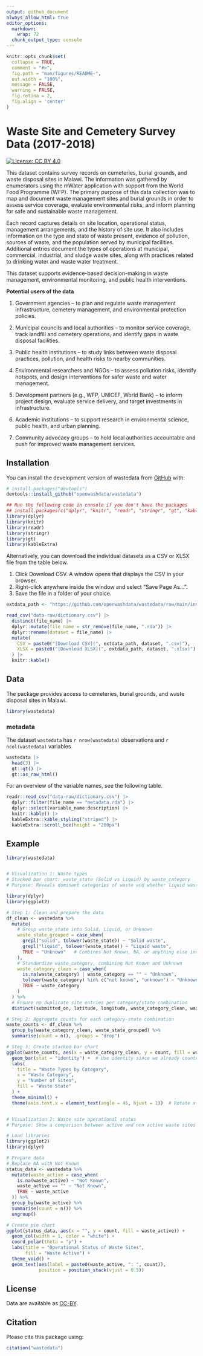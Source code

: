 ```yaml
---
output: github_document
always_allow_html: true
editor_options: 
  markdown: 
    wrap: 72
  chunk_output_type: console
---
```


<!-- README.md is generated from README.Rmd. Please edit that file -->

```r
knitr::opts_chunk$set(
  collapse = TRUE,
  comment = "#>",
  fig.path = "man/figures/README-",
  out.width = "100%",
  message = FALSE,
  warning = FALSE,
  fig.retina = 2,
  fig.align = 'center'
)
```

# Waste Site and Cemetery Survey Data (2017-2018)

<!-- badges: start -->

[![License: CC BY
4.0](https://img.shields.io/badge/License-CC_BY_4.0-lightgrey.svg)](https://creativecommons.org/licenses/by/4.0/)

<!-- badges: end -->

This dataset contains survey records on cemeteries, burial grounds, and
waste disposal sites in Malawi. The information was gathered by
enumerators using the mWater application with support from the World
Food Programme (WFP). The primary purpose of this data collection was to
map and document waste management sites and burial grounds in order to
assess service coverage, evaluate environmental risks, and inform
planning for safe and sustainable waste management.

Each record captures details on site location, operational status,
management arrangements, and the history of site use. It also includes
information on the type and state of waste present, evidence of
pollution, sources of waste, and the population served by municipal
facilities. Additional entries document the types of operations at
municipal, commercial, industrial, and sludge waste sites, along with
practices related to drinking water and waste water treatment.

This dataset supports evidence-based decision-making in waste
management, environmental monitoring, and public health interventions.

**Potential users of the data**

1.  Government agencies – to plan and regulate waste management
    infrastructure, cemetery management, and environmental protection
    policies.

2.  Municipal councils and local authorities – to monitor service
    coverage, track landfill and cemetery operations, and identify gaps
    in waste disposal facilities.

3.  Public health institutions – to study links between waste disposal
    practices, pollution, and health risks to nearby communities.

4.  Environmental researchers and NGOs – to assess pollution risks,
    identify hotspots, and design interventions for safer waste and
    water management.

5.  Development partners (e.g., WFP, UNICEF, World Bank) – to inform
    project design, evaluate service delivery, and target investments in
    infrastructure.

6.  Academic institutions – to support research in environmental
    science, public health, and urban planning.

7.  Community advocacy groups – to hold local authorities accountable
    and push for improved waste management services.

## Installation

You can install the development version of wastedata from
[GitHub](https://github.com/) with:

``` r
# install.packages("devtools")
devtools::install_github("openwashdata/wastedata")
```

```r
## Run the following code in console if you don't have the packages
## install.packages(c("dplyr", "knitr", "readr", "stringr", "gt", "kableExtra"))
library(dplyr)
library(knitr)
library(readr)
library(stringr)
library(gt)
library(kableExtra)
```

Alternatively, you can download the individual datasets as a CSV or XLSX
file from the table below.

1.  Click Download CSV. A window opens that displays the CSV in your
    browser.
2.  Right-click anywhere inside the window and select "Save Page As...".
3.  Save the file in a folder of your choice.

```r

extdata_path <- "https://github.com/openwashdata/wastedata/raw/main/inst/extdata/"

read_csv("data-raw/dictionary.csv") |> 
  distinct(file_name) |> 
  dplyr::mutate(file_name = str_remove(file_name, ".rda")) |> 
  dplyr::rename(dataset = file_name) |> 
  mutate(
    CSV = paste0("[Download CSV](", extdata_path, dataset, ".csv)"),
    XLSX = paste0("[Download XLSX](", extdata_path, dataset, ".xlsx)")
  ) |> 
  knitr::kable()

```

## Data

The package provides access to cemeteries, burial grounds, and waste disposal sites in Malawi.

```r
library(wastedata)
```

### metadata

The dataset `wastedata`  has `r nrow(wastedata)`
observations and `r ncol(wastedata)` variables

```r
wastedata |> 
  head(3) |> 
  gt::gt() |>
  gt::as_raw_html()
```

For an overview of the variable names, see the following table.

```r
readr::read_csv("data-raw/dictionary.csv") |>
  dplyr::filter(file_name == "metadata.rda") |>
  dplyr::select(variable_name:description) |> 
  knitr::kable() |> 
  kableExtra::kable_styling("striped") |> 
  kableExtra::scroll_box(height = "200px")
```

## Example

```r
library(wastedata)


# Visualization 1: Waste types
# Stacked bar chart: waste_state (Solid vs Liquid) by waste_category
# Purpose: Reveals dominant categories of waste and whether liquid waste is underrepresented.

library(dplyr)
library(ggplot2)

# Step 1: Clean and prepare the data
df_clean <- wastedata %>%
  mutate(
    # Group waste_state into Solid, Liquid, or Unknown
    waste_state_grouped = case_when(
      grepl("solid", tolower(waste_state)) ~ "Solid waste",
      grepl("liquid", tolower(waste_state)) ~ "Liquid waste",
      TRUE ~ "Unknown"   # Combines Not Known, NA, or anything else into Unknown
    ),
    # Standardize waste_category, combining Not Known and Unknown
    waste_category_clean = case_when(
      is.na(waste_category) | waste_category == "" ~ "Unknown",
      tolower(waste_category) %in% c("not known", "unknown") ~ "Unknown",
      TRUE ~ waste_category
    )
  ) %>%
  # Ensure no duplicate site entries per category/state combination
  distinct(submitted_on, latitude, longitude, waste_category_clean, waste_state_grouped)

# Step 2: Aggregate counts for each category-state combination
waste_counts <- df_clean %>%
  group_by(waste_category_clean, waste_state_grouped) %>%
  summarise(count = n(), .groups = "drop")

# Step 3: Create stacked bar chart
ggplot(waste_counts, aes(x = waste_category_clean, y = count, fill = waste_state_grouped)) +
  geom_bar(stat = "identity") +  # Use identity since we already counted
  labs(
    title = "Waste Types by Category",
    x = "Waste Category",
    y = "Number of Sites",
    fill = "Waste State"
  ) +
  theme_minimal() +
  theme(axis.text.x = element_text(angle = 45, hjust = 1))  # Rotate x-axis labels for readability


# Visualization 2: Waste site operational status
# Purpose: Show a comparison between active and non active waste sites

# Load libraries
library(ggplot2)
library(dplyr)

# Prepare data
# Replace NA with Not Known
status_data <- wastedata %>%
  mutate(waste_active = case_when(
    is.na(waste_active) ~ "Not Known",
    waste_active == "" ~ "Not Known",
    TRUE ~ waste_active
  )) %>%
  group_by(waste_active) %>%
  summarise(count = n()) %>%
  ungroup()

# Create pie chart
ggplot(status_data, aes(x = "", y = count, fill = waste_active)) +
  geom_col(width = 1, color = "white") +
  coord_polar(theta = "y") +
  labs(title = "Operational Status of Waste Sites",
       fill = "Waste Active") +
  theme_void() +
  geom_text(aes(label = paste0(waste_active, ": ", count)),
            position = position_stack(vjust = 0.5))


```

## License

Data are available as
[CC-BY](https://github.com/openwashdata/%7B%7B%7Bpackagename%7D%7D%7D/blob/main/LICENSE.md).

## Citation

Please cite this package using:

```r
citation("wastedata")
```
